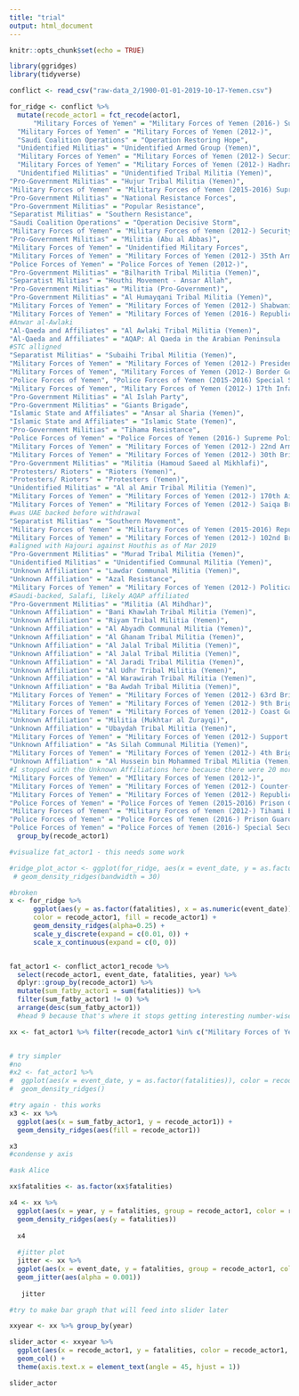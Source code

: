 ```yaml
---
title: "trial"
output: html_document
---
```


```r
knitr::opts_chunk$set(echo = TRUE)

library(ggridges)
library(tidyverse)
```

```r

conflict <- read_csv("raw-data_2/1900-01-01-2019-10-17-Yemen.csv")

for_ridge <- conflict %>% 
  mutate(recode_actor1 = fct_recode(actor1,
      "Military Forces of Yemen" = "Military Forces of Yemen (2016-) Supreme Political Council",
  "Military Forces of Yemen" = "Military Forces of Yemen (2012-)",
  "Saudi Coalition Operations" = "Operation Restoring Hope",
  "Unidentified Militias" = "Unidentified Armed Group (Yemen)",
  "Military Forces of Yemen" = "Military Forces of Yemen (2012-) Security Belt Forces",
  "Military Forces of Yemen" = "Military Forces of Yemen (2012-) Hadhrami Elite Forces",
  "Unidentified Militias" = "Unidentified Tribal Militia (Yemen)",
"Pro-Government Militias" = "Hujur Tribal Militia (Yemen)",
"Military Forces of Yemen" = "Military Forces of Yemen (2015-2016) Supreme Revolutionary Committee",
"Pro-Government Militias" = "National Resistance Forces",
"Pro-Government Militias" = "Popular Resistance",
"Separatist Militias" = "Southern Resistance", 
"Saudi Coalition Operations" = "Operation Decisive Storm",
"Military Forces of Yemen" = "Military Forces of Yemen (2012-) Security Belt Forces",
"Pro-Government Militias" = "Militia (Abu al Abbas)", 
"Military Forces of Yemen" = "Unidentified Military Forces",
"Military Forces of Yemen" = "Military Forces of Yemen (2012-) 35th Armored Brigade",
"Police Forces of Yemen" = "Police Forces of Yemen (2012-)",
"Pro-Government Militias" = "Bilharith Tribal Militia (Yemen)",
"Separatist Militias" = "Houthi Movement - Ansar Allah", 
"Pro-Government Militias" = "Militia (Pro-Government)",
"Pro-Government Militias" = "Al Humayqani Tribal Militia (Yemen)",
"Military Forces of Yemen" = "Military Forces of Yemen (2012-) Shabwani Elite Forces",
"Military Forces of Yemen" = "Military Forces of Yemen (2016-) Republican Guard",
#Anwar al-Awlaki 
"Al-Qaeda and Affiliates" = "Al Awlaki Tribal Militia (Yemen)",
"Al-Qaeda and Affiliates" = "AQAP: Al Qaeda in the Arabian Peninsula	",
#STC alligned
"Separatist Militias" = "Subaihi Tribal Militia (Yemen)",
"Military Forces of Yemen" = "Military Forces of Yemen (2012-) Presidential Guard",
"Military Forces of Yemen", "Military Forces of Yemen (2012-) Border Guard",
"Police Forces of Yemen", "Police Forces of Yemen (2015-2016) Special Security Forces",
"Military Forces of Yemen", "Military Forces of Yemen (2012-) 17th Infantry Brigade",
"Pro-Government Militias" = "Al Islah Party",
"Pro-Government Militias" = "Giants Brigade",
"Islamic State and Affiliates" = "Ansar al Sharia (Yemen)",
"Islamic State and Affiliates" = "Islamic State (Yemen)",
"Pro-Government Militias" = "Tihama Resistance",
"Police Forces of Yemen" = "Police Forces of Yemen (2016-) Supreme Political Council",
"Military Forces of Yemen" = "Military Forces of Yemen (2012-) 22nd Armored Brigade",
"Military Forces of Yemen" = "Military Forces of Yemen (2012-) 30th Brigade",
"Pro-Government Militias" = "Militia (Hamoud Saeed al Mikhlafi)",
"Protesters/ Rioters" = "Rioters (Yemen)",
"Protesters/ Rioters" = "Protesters (Yemen)",
"Unidentified Militias" = "Al al Amir Tribal Militia (Yemen)",
"Military Forces of Yemen" = "Military Forces of Yemen (2012-) 170th Air Defence Brigade",
"Military Forces of Yemen" = "Military Forces of Yemen (2012-) Saiqa Brigades",
#was UAE backed before withdrawal 
"Separatist Militias" = "Southern Movement",
"Military Forces of Yemen" = "Military Forces of Yemen (2015-2016) Republican Guard", 
"Military Forces of Yemen" = "Military Forces of Yemen (2012-) 102nd Brigade",
#aligned with Hajouri against Houthis as of Mar 2019
"Pro-Government Militias" = "Murad Tribal Militia (Yemen)",
"Unidentified Militias" = "Unidentified Communal Militia (Yemen)",
"Unknown Affiliation" = "Lawdar Communal Militia (Yemen)",
"Unknown Affiliation" = "Azal Resistance",
"Military Forces of Yemen" = "Military Forces of Yemen (2012-) Political Security Organisation", 
#Saudi-backed, Salafi, likely AQAP affiliated 
"Pro-Government Militias" = "Militia (Al Mihdhar)",
"Unknown Affiliation" = "Bani Khawlah Tribal Militia (Yemen)",
"Unknown Affiliation" = "Riyam Tribal Militia (Yemen)",
"Unknown Affiliation" = "Al Abyadh Communal Militia (Yemen)",
"Unknown Affiliation" = "Al Ghanam Tribal Militia (Yemen)",
"Unknown Affiliation" = "Al Jalal Tribal Militia (Yemen)",
"Unknown Affiliation" = "Al Jalal Tribal Militia (Yemen)",
"Unknown Affiliation" = "Al Jaradi Tribal Militia (Yemen)",
"Unknown Affiliation" = "Al Udhr Tribal Militia (Yemen)",
"Unknown Affiliation" = "Al Warawirah Tribal Militia (Yemen)",	
"Unknown Affiliation" = "Ba Awdah Tribal Militia (Yemen)",
"Military Forces of Yemen" = "Military Forces of Yemen (2012-) 63rd Brigade",
"Military Forces of Yemen" = "Military Forces of Yemen (2012-) 9th Brigade",
"Military Forces of Yemen" = "Military Forces of Yemen (2012-) Coast Guard",
"Unknown Affiliation" = "Militia (Mukhtar al Zurayqi)",
"Unknown Affiliation" = "Ubaydah Tribal Militia (Yemen)",
"Military Forces of Yemen" = "Military Forces of Yemen (2012-) Support and Reinforcement Brigade",
"Unknown Affiliation" = "As Silah Communal Militia (Yemen)",
"Military Forces of Yemen" = "Military Forces of Yemen (2012-) 4th Brigade",
"Unknown Affiliation" = "Al Hussein bin Mohammed Tribal Militia (Yemen)",
#I stopped with the Unknown Affiliations here because there were 20 more with only 1 reported fatality each 
"Military Forces of Yemen" = "MIlitary Forces of Yemen (2012-)",
"Military Forces of Yemen" = "Military Forces of Yemen (2012-) Counter-Terrorism Unit",
"Military Forces of Yemen" = "Military Forces of Yemen (2012-) Republican Guard",
"Police Forces of Yemen" = "Police Forces of Yemen (2015-2016) Prison Guards",
"Military Forces of Yemen" = "Military Forces of Yemen (2012-) Tihami Elite Forces",
"Police Forces of Yemen" = "Police Forces of Yemen (2016-) Prison Guards",
"Police Forces of Yemen" = "Police Forces of Yemen (2016-) Special Security Forces" )) %>% 
  group_by(recode_actor1)

```

```r

#visualize fat_actor1 - this needs some work 

#ridge_plot_actor <- ggplot(for_ridge, aes(x = event_date, y = as.factor(fatalities)), color = recode_actor1, fill = recode_actor1) +
 # geom_density_ridges(bandwidth = 30) 

#broken 
x <- for_ridge %>% 
      ggplot(aes(y = as.factor(fatalities), x = as.numeric(event_date)),
      color = recode_actor1, fill = recode_actor1) +
      geom_density_ridges(alpha=0.25) +
      scale_y_discrete(expand = c(0.01, 0)) +  
      scale_x_continuous(expand = c(0, 0))


fat_actor1 <- conflict_actor1_recode %>% 
  select(recode_actor1, event_date, fatalities, year) %>% 
  dplyr::group_by(recode_actor1) %>% 
  mutate(sum_fatby_actor1 = sum(fatalities)) %>% 
  filter(sum_fatby_actor1 != 0) %>% 
  arrange(desc(sum_fatby_actor1))
  #head 9 because that's where it stops getting interesting number-wise

xx <- fat_actor1 %>% filter(recode_actor1 %in% c("Military Forces of Yemen", "Saudi Coalition Operations", "Pro-Government Militias", "Unidentified Militias", "Islamic State and Affiliates", "Sepratist Militias", "Unidentified Militias")) %>%group_by(recode_actor1)


# try simpler 
#no 
#x2 <- fat_actor1 %>% 
#  ggplot(aes(x = event_date, y = as.factor(fatalities)), color = recode_actor1) +
#  geom_density_ridges()

#try again - this works 
x3 <- xx %>% 
  ggplot(aes(x = sum_fatby_actor1, y = recode_actor1)) +
  geom_density_ridges(aes(fill = recode_actor1))

x3
#condense y axis 

#ask Alice 

xx$fatalities <- as.factor(xx$fatalities)

x4 <- xx %>% 
  ggplot(aes(x = year, y = fatalities, group = recode_actor1, color = recode_actor1)) +
  geom_density_ridges(aes(y = fatalities))
  
  x4
  
  #jitter plot 
  jitter <- xx %>% 
  ggplot(aes(x = event_date, y = fatalities, group = recode_actor1, color = recode_actor1)) +
  geom_jitter(aes(alpha = 0.001)) 
  
   jitter

```

```r

#try to make bar graph that will feed into slider later 

xxyear <- xx %>% group_by(year)

slider_actor <- xxyear %>% 
  ggplot(aes(x = recode_actor1, y = fatalities, color = recode_actor1, fill = recode_actor1)) +
  geom_col() +
  theme(axis.text.x = element_text(angle = 45, hjust = 1))

slider_actor


```


